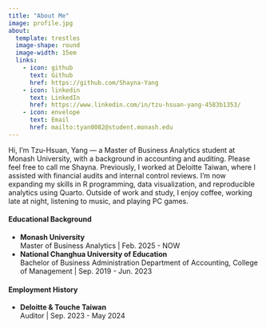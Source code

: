 ```yaml
---
title: "About Me"
image: profile.jpg
about:
  template: trestles
  image-shape: round
  image-width: 15em
  links:
    - icon: github
      text: Github
      href: https://github.com/Shayna-Yang
    - icon: linkedin
      text: LinkedIn
      href: https://www.linkedin.com/in/tzu-hsuan-yang-4583b1353/
    - icon: envelope
      text: Email
      href: mailto:tyan0082@student.monash.edu
---
```


Hi, I’m Tzu-Hsuan, Yang — a Master of Business Analytics student at Monash University, with a background in accounting and auditing. Please feel free to call me Shayna. Previously, I worked at Deloitte Taiwan, where I assisted with financial audits and internal control reviews. I’m now expanding my skills in R programming, data visualization, and reproducible analytics using Quarto. Outside of work and study, I enjoy coffee, working late at night, listening to music, and playing PC games.

#### Educational Background 
- **Monash University**  
    Master of Business Analytics | Feb. 2025 - NOW
- **National Changhua University of Education**  
    Bachelor of Business Administration Department of Accounting, College of Management | Sep. 2019 - Jun. 2023


#### Employment History 
- **Deloitte & Touche Taiwan**  
    Auditor | Sep. 2023 - May 2024
